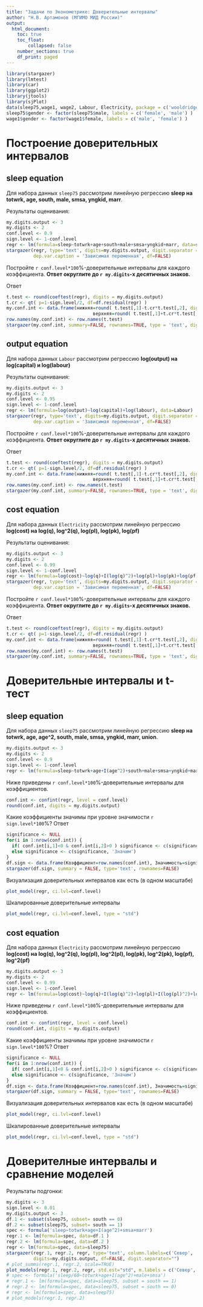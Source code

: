 ---
title: "Задачи по Эконометрике: Доверительные интервалы"
author: "Н.В. Артамонов (МГИМО МИД России)"
output:
  html_document:
    toc: true
    toc_float: 
        collapsed: false
    number_sections: true
    df_print: paged
---

```{r, message=FALSE, echo=FALSE}
library(stargazer)
library(lmtest)
library(car)
library(ggplot2)
library(jtools)
library(sjPlot)
data(sleep75,wage1, wage2, Labour, Electricity, package = c('wooldridge', 'Ecdat') )
sleep75$gender <- factor(sleep75$male, labels = c('female', 'male') )
wage1$gender <- factor(wage1$female, labels = c('male', 'female') )
```

# Построение доверительных интервалов

## sleep equation

Для набора данных `sleep75` рассмотрим линейную регрессию
**sleep на totwrk, age, south, male, smsa, yngkid, marr**.

Результаты оценивания:

```{r, echo=FALSE, message=FALSE, warning=FALSE, comment=''}
my.digits.output <- 3
my.digits <- 2
conf.level <- 0.9
sign.level <- 1-conf.level
regr <- lm(formula=sleep~totwrk+age+south+male+smsa+yngkid+marr, data=sleep75)
stargazer(regr, type='text', digits=my.digits.output, digit.separator = '', 
          dep.var.caption = 'Зависимая переменная', df=FALSE)
```

Постройте `r conf.level*100`%-доверительные интервалы для каждого коэффициента. **Ответ округлите до `r my.digits`-х десятичных знаков.**

Ответ

```{r, echo=FALSE, comment=''}
t.test <- round(coeftest(regr), digits = my.digits.output)
t.cr <- qt( p=1-sign.level/2, df=df.residual(regr) )
my.conf.int <- data.frame(нижняя=round( t.test[,1]-t.cr*t.test[,2], digits = my.digits), 
                                верхняя=round( t.test[,1]+t.cr*t.test[,2], digits = my.digits) )
row.names(my.conf.int) <- row.names(t.test)
stargazer(my.conf.int, summary=FALSE, rownames=TRUE, type = 'text', digit.separator = '', digits = my.digits)
```

## output equation

Для набора данных `Labour` рассмотрим регрессию **log(output) на log(capital) и log(labour)**

Результаты оценивания:

```{r, echo=FALSE, message=FALSE, warning=FALSE, comment=''}
my.digits.output <- 3
my.digits <- 2
conf.level <- 0.95
sign.level <- 1-conf.level
regr <- lm(formula=log(output)~log(capital)+log(labour), data=Labour)
stargazer(regr, type='text', digits=my.digits.output, digit.separator = '', 
          dep.var.caption = 'Зависимая переменная', df=FALSE)
```

Постройте `r conf.level*100`%-доверительные интервалы для каждого коэффициента. **Ответ округлите до `r my.digits`-х десятичных знаков.**

Ответ

```{r, echo=FALSE, comment=''}
t.test <- round(coeftest(regr), digits = my.digits.output)
t.cr <- qt( p=1-sign.level/2, df=df.residual(regr) )
my.conf.int <- data.frame(нижняя=round( t.test[,1]-t.cr*t.test[,2], digits = my.digits), 
                                верхняя=round( t.test[,1]+t.cr*t.test[,2], digits = my.digits) )
row.names(my.conf.int) <- row.names(t.test)
stargazer(my.conf.int, summary=FALSE, rownames=TRUE, type = 'text', digit.separator = '', digits = my.digits)
```

## cost equation

Для набора данных `Electricity` рассмотрим линейную регрессию
**log(cost) на log(q), log^2(q), log(pl), log(pk), log(pf)**

Результаты оценивания:

```{r, echo=FALSE, message=FALSE, warning=FALSE, comment=''}
my.digits.output <- 3
my.digits <- 2
conf.level <- 0.99
sign.level <- 1-conf.level
regr <- lm(formula=log(cost)~log(q)+I(log(q)^2)+log(pl)+log(pk)+log(pf), data=Electricity)
stargazer(regr, type='text', digits=my.digits.output, digit.separator = '', 
          dep.var.caption = 'Зависимая переменная', df=FALSE)
```

Постройте `r conf.level*100`%-доверительные интервалы для каждого коэффициента. **Ответ округлите до `r my.digits`-х десятичных знаков.**

Ответ

```{r, echo=FALSE, comment=''}
t.test <- round(coeftest(regr), digits = my.digits.output)
t.cr <- qt( p=1-sign.level/2, df=df.residual(regr) )
my.conf.int <- data.frame(нижняя=round( t.test[,1]-t.cr*t.test[,2], digits = my.digits), 
                                верхняя=round( t.test[,1]+t.cr*t.test[,2], digits = my.digits) )
row.names(my.conf.int) <- row.names(t.test)
stargazer(my.conf.int, summary=FALSE, rownames=TRUE, type = 'text', digit.separator = '', digits = my.digits)
```

# Доверительные интервалы и t-тест

## sleep equation

Для набора данных `sleep75` рассмотрим линейную регрессию
**sleep на totwrk, age, age^2, south, male, smsa, yngkid, marr, union**.

```{r, echo=FALSE, message=FALSE, warning=FALSE, comment=''}
my.digits.output <- 3
my.digits <- 2
conf.level <- 0.9
sign.level <- 1-conf.level
regr <- lm(formula=sleep~totwrk+age+I(age^2)+south+male+smsa+yngkid+marr+union, data=sleep75)
```

Ниже приведены `r conf.level*100`%-доверительные интервалы для коэффициентов.

```{r, echo=FALSE, comment='', message=FALSE}
conf.int <- confint(regr, level = conf.level)
round(conf.int, digits = my.digits.output)
```

Какие коэффициенты значимы при уровне значимости `r sign.level*100`%? Ответ

```{r, echo=FALSE, message=FALSE, warning=FALSE, comment=''}
significance <- NULL
for(i in 1:nrow(conf.int)) {
  if( conf.int[i,1]<0 & conf.int[i,2]>0 ) significance <- c(significance, 'Незначим')
  else significance <- c(significance, 'Значим')
}
df.sign <- data.frame(Коэффициент=row.names(conf.int), Значимость=significance)
stargazer(df.sign, summary = FALSE, type='text', rownames=FALSE)
```

Визуализация доверительных интервалов как есть (в одном масштабе)

```{r, echo=FALSE, comment='', message=FALSE}
plot_model(regr, ci.lvl=conf.level)
```

Шкалированные доверительные интервалы

```{r, echo=FALSE, comment='', message=FALSE}
plot_model(regr, ci.lvl=conf.level, type = "std")
```

## cost equation

Для набора данных `Electricity` рассмотрим линейную регрессию
**log(cost) на log(q), log^2(q), log(pl), log^2(pl), log(pk), log^2(pk), log(pf), log^2(pf)**

```{r, echo=FALSE, message=FALSE, warning=FALSE, comment=''}
my.digits.output <- 3
my.digits <- 2
conf.level <- 0.99
sign.level <- 1-conf.level
regr <- lm(formula=log(cost)~log(q)+I(log(q)^2)+log(pl)+I(log(pl)^2)+log(pk)+I(log(pk)^2)+log(pf)+I(log(pf)^2), data=Electricity)
```

Ниже приведены `r conf.level*100`%-доверительные интервалы для коэффициентов.

```{r, echo=FALSE, comment=''}
conf.int <- confint(regr, level = conf.level)
round(conf.int, digits = my.digits.output)
```

Какие коэффициенты значимы при уровне значимости `r sign.level*100`%? Ответ

```{r, echo=FALSE, message=FALSE, warning=FALSE, comment=''}
significance <- NULL
for(i in 1:nrow(conf.int)) {
  if( conf.int[i,1]<0 & conf.int[i,2]>0 ) significance <- c(significance, 'Незначим')
  else significance <- c(significance, 'Значим')
}
df.sign <- data.frame(Коэффициент=row.names(conf.int), Значимость=significance)
stargazer(df.sign, summary = FALSE, type='text', rownames=FALSE)
```

Визуализация доверительных интервалов как есть (в одном масштабе)

```{r, echo=FALSE, comment='', message=FALSE}
plot_model(regr, ci.lvl=conf.level)
```

Шкалированные доверительные интервалы

```{r, echo=FALSE, comment='', message=FALSE}
plot_model(regr, ci.lvl=conf.level, type = "std")
```

# Доверителные интервалы и сравнение моделей

Результаты подгонки:
```{r, echo=FALSE, comment='', message=FALSE}
my.digits <- 3
sign.level <- 0.01
my.digits.output <- 3
df.1 <- subset(sleep75, subset= south == 0)
df.2 <- subset(sleep75, subset= south == 1)
spec <- formula('sleep~totwrk+age+I(age^2)+smsa+marr')
regr.1 <- lm(formula=spec, data=df.1 )
regr.2 <- lm(formula=spec, data=df.2 )
regr <- lm(formula=spec, data=sleep75)
stargazer(regr.1, regr.2, regr, type='text', column.labels=c('Север', 'Юг', 'общая'),
          digits=my.digits.output, df=FALSE, digit.separator="")
# plot_summs(regr.1, regr.2, scale=TRUE)
plot_models(regr.1, regr.2, regr, std.est="std", m.labels = c('Север', 'Юг', 'Общая'))
# spec <- formula('sleep/60~totwrk+age+I(age^2)+male+smsa')
# regr.1 <- lm(formula=spec, data=sleep75, subset = south == 1)
# regr.2 <- lm(formula=spec, data=sleep75, subset = south == 0)
# regr <- lm(formula=spec, data=sleep75)
# plot_models(regr.1, regr.2)
```